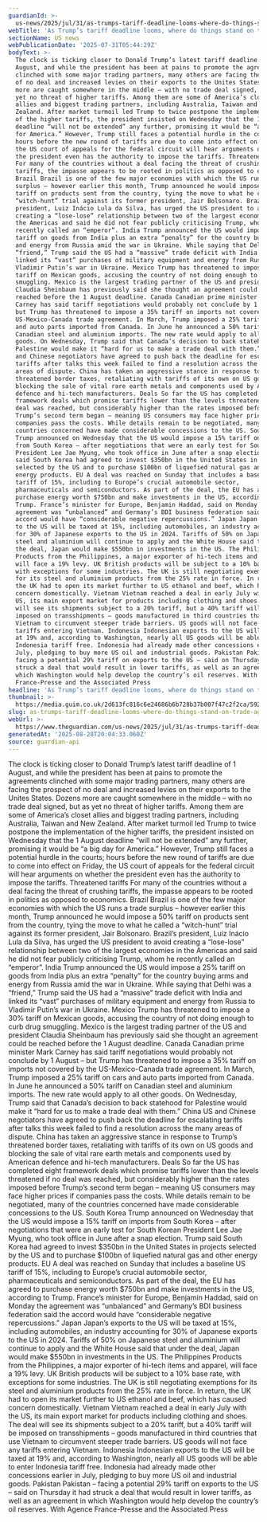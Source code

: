 ```yaml
---
guardianId: >-
  us-news/2025/jul/31/as-trumps-tariff-deadline-looms-where-do-things-stand-on-trade-agreements
webTitle: 'As Trump’s tariff deadline looms, where do things stand on trade agreements? '
sectionName: US news
webPublicationDate: '2025-07-31T05:44:29Z'
bodyText: >-
  The clock is ticking closer to Donald Trump’s latest tariff deadline of 1
  August, and while the president has been at pains to promote the agreements
  clinched with some major trading partners, many others are facing the prospect
  of no deal and increased levies on their exports to the Unites States. Dozens
  more are caught somewhere in the middle – with no trade deal signed, but as
  yet no threat of higher tariffs. Among them are some of America’s closet
  allies and biggest trading partners, including Australia, Taiwan and New
  Zealand. After market turmoil led Trump to twice postpone the implementation
  of the higher tariffs, the president insisted on Wednesday that the 1 August
  deadline “will not be extended” any further, promising it would be “a big day
  for America.” However, Trump still faces a potential hurdle in the courts;
  hours before the new round of tariffs are due to come into effect on Friday,
  the US court of appeals for the federal circuit will hear arguments on whether
  the president even has the authority to impose the tariffs. Threatened tariffs
  For many of the countries without a deal facing the threat of crushing
  tariffs, the impasse appears to be rooted in politics as opposed to economics.
  Brazil Brazil is one of the few major economies with which the US runs a trade
  surplus – however earlier this month, Trump announced he would impose a 50%
  tariff on products sent from the country, tying the move to what he called a
  “witch-hunt” trial against its former president, Jair Bolsonaro. Brazil’s
  president, Luiz Inácio Lula da Silva, has urged the US president to avoid
  creating a “lose-lose” relationship between two of the largest economies in
  the Americas and said he did not fear publicly criticising Trump, whom he
  recently called an “emperor”. India Trump announced the US would impose a 25%
  tariff on goods from India plus an extra “penalty” for the country buying arms
  and energy from Russia amid the war in Ukraine. While saying that Delhi was a
  “friend,” Trump said the US had a “massive” trade deficit with India and
  linked its “vast” purchases of military equipment and energy from Russia to
  Vladimir Putin’s war in Ukraine. Mexico Trump has threatened to impose a 30%
  tariff on Mexican goods, accusing the country of not doing enough to curb drug
  smuggling. Mexico is the largest trading partner of the US and president
  Claudia Sheinbaum has previously said she thought an agreement could be
  reached before the 1 August deadline. Canada Canadian prime minister Mark
  Carney has said tariff negotiations would probably not conclude by 1 August –
  but Trump has threatened to impose a 35% tariff on imports not covered by the
  US-Mexico-Canada trade agreement. In March, Trump imposed a 25% tariff on cars
  and auto parts imported from Canada. In June he announced a 50% tariff on
  Canadian steel and aluminium imports. The new rate would apply to all other
  goods. On Wednesday, Trump said that Canada’s decision to back statehood for
  Palestine would make it “hard for us to make a trade deal with them.” China US
  and Chinese negotiators have agreed to push back the deadline for escalating
  tariffs after talks this week failed to find a resolution across the many
  areas of dispute. China has taken an aggressive stance in response to Trump’s
  threatened border taxes, retaliating with tariffs of its own on US goods and
  blocking the sale of vital rare earth metals and components used by American
  defence and hi-tech manufacturers. Deals So far the US has completed eight
  framework deals which promise tariffs lower than the levels threatened if no
  deal was reached, but considerably higher than the rates imposed before
  Trump’s second term began – meaning US consumers may face higher prices if
  companies pass the costs. While details remain to be negotiated, many of the
  countries concerned have made considerable concessions to the US. South Korea
  Trump announced on Wednesday that the US would impose a 15% tariff on imports
  from South Korea – after negotiations that were an early test for South Korean
  President Lee Jae Myung, who took office in June after a snap election. Trump
  said South Korea had agreed to invest $350bn in the United States in projects
  selected by the US and to purchase $100bn of liquefied natural gas and other
  energy products. EU A deal was reached on Sunday that includes a baseline US
  tariff of 15%, including to Europe’s crucial automobile sector,
  pharmaceuticals and semiconductors. As part of the deal, the EU has agreed to
  purchase energy worth $750bn and make investments in the US, according to
  Trump. France’s minister for Europe, Benjamin Haddad, said on Monday the
  agreement was “unbalanced” and Germany’s BDI business federation said the
  accord would have “considerable negative repercussions.” Japan Japan’s exports
  to the US will be taxed at 15%, including automobiles, an industry accounting
  for 30% of Japanese exports to the US in 2024. Tariffs of 50% on Japanese
  steel and aluminium will continue to apply and the White House said that under
  the deal, Japan would make $550bn in investments in the US. The Philippines
  Products from the Philippines, a major exporter of hi-tech items and apparel,
  will face a 19% levy. UK British products will be subject to a 10% base rate,
  with exceptions for some industries. The UK is still negotiating exemptions
  for its steel and aluminium products from the 25% rate in force. In return,
  the UK had to open its market further to US ethanol and beef, which has caused
  concern domestically. Vietnam Vietnam reached a deal in early July with the
  US, its main export market for products including clothing and shoes. The deal
  will see its shipments subject to a 20% tariff, but a 40% tariff will be
  imposed on transshipments – goods manufactured in third countries that use
  Vietnam to circumvent steeper trade barriers. US goods will not face any
  tariffs entering Vietnam. Indonesia Indonesian exports to the US will be taxed
  at 19% and, according to Washington, nearly all US goods will be able to enter
  Indonesia tariff free. Indonesia had already made other concessions earlier in
  July, pledging to buy more US oil and industrial goods. Pakistan Pakistan –
  facing a potential 29% tariff on exports to the US – said on Thursday it had
  struck a deal that would result in lower tariffs, as well as an agreement in
  which Washington would help develop the country’s oil reserves. With Agence
  France-Presse and the Associated Press
headline: 'As Trump’s tariff deadline looms, where do things stand on trade agreements? '
thumbnail: >-
  https://media.guim.co.uk/2d613fc816c6e24686b6b728b37b007f47c2f2ca/592_0_5896_4719/500.jpg
slug: as-trumps-tariff-deadline-looms-where-do-things-stand-on-trade-agreements
webUrl: >-
  https://www.theguardian.com/us-news/2025/jul/31/as-trumps-tariff-deadline-looms-where-do-things-stand-on-trade-agreements
generatedAt: '2025-08-28T20:04:33.060Z'
source: guardian-api
---
```

The clock is ticking closer to Donald Trump’s latest tariff deadline of 1 August, and while the president has been at pains to promote the agreements clinched with some major trading partners, many others are facing the prospect of no deal and increased levies on their exports to the Unites States. Dozens more are caught somewhere in the middle – with no trade deal signed, but as yet no threat of higher tariffs. Among them are some of America’s closet allies and biggest trading partners, including Australia, Taiwan and New Zealand. After market turmoil led Trump to twice postpone the implementation of the higher tariffs, the president insisted on Wednesday that the 1 August deadline “will not be extended” any further, promising it would be “a big day for America.” However, Trump still faces a potential hurdle in the courts; hours before the new round of tariffs are due to come into effect on Friday, the US court of appeals for the federal circuit will hear arguments on whether the president even has the authority to impose the tariffs. Threatened tariffs For many of the countries without a deal facing the threat of crushing tariffs, the impasse appears to be rooted in politics as opposed to economics. Brazil Brazil is one of the few major economies with which the US runs a trade surplus – however earlier this month, Trump announced he would impose a 50% tariff on products sent from the country, tying the move to what he called a “witch-hunt” trial against its former president, Jair Bolsonaro. Brazil’s president, Luiz Inácio Lula da Silva, has urged the US president to avoid creating a “lose-lose” relationship between two of the largest economies in the Americas and said he did not fear publicly criticising Trump, whom he recently called an “emperor”. India Trump announced the US would impose a 25% tariff on goods from India plus an extra “penalty” for the country buying arms and energy from Russia amid the war in Ukraine. While saying that Delhi was a “friend,” Trump said the US had a “massive” trade deficit with India and linked its “vast” purchases of military equipment and energy from Russia to Vladimir Putin’s war in Ukraine. Mexico Trump has threatened to impose a 30% tariff on Mexican goods, accusing the country of not doing enough to curb drug smuggling. Mexico is the largest trading partner of the US and president Claudia Sheinbaum has previously said she thought an agreement could be reached before the 1 August deadline. Canada Canadian prime minister Mark Carney has said tariff negotiations would probably not conclude by 1 August – but Trump has threatened to impose a 35% tariff on imports not covered by the US-Mexico-Canada trade agreement. In March, Trump imposed a 25% tariff on cars and auto parts imported from Canada. In June he announced a 50% tariff on Canadian steel and aluminium imports. The new rate would apply to all other goods. On Wednesday, Trump said that Canada’s decision to back statehood for Palestine would make it “hard for us to make a trade deal with them.” China US and Chinese negotiators have agreed to push back the deadline for escalating tariffs after talks this week failed to find a resolution across the many areas of dispute. China has taken an aggressive stance in response to Trump’s threatened border taxes, retaliating with tariffs of its own on US goods and blocking the sale of vital rare earth metals and components used by American defence and hi-tech manufacturers. Deals So far the US has completed eight framework deals which promise tariffs lower than the levels threatened if no deal was reached, but considerably higher than the rates imposed before Trump’s second term began – meaning US consumers may face higher prices if companies pass the costs. While details remain to be negotiated, many of the countries concerned have made considerable concessions to the US. South Korea Trump announced on Wednesday that the US would impose a 15% tariff on imports from South Korea – after negotiations that were an early test for South Korean President Lee Jae Myung, who took office in June after a snap election. Trump said South Korea had agreed to invest $350bn in the United States in projects selected by the US and to purchase $100bn of liquefied natural gas and other energy products. EU A deal was reached on Sunday that includes a baseline US tariff of 15%, including to Europe’s crucial automobile sector, pharmaceuticals and semiconductors. As part of the deal, the EU has agreed to purchase energy worth $750bn and make investments in the US, according to Trump. France’s minister for Europe, Benjamin Haddad, said on Monday the agreement was “unbalanced” and Germany’s BDI business federation said the accord would have “considerable negative repercussions.” Japan Japan’s exports to the US will be taxed at 15%, including automobiles, an industry accounting for 30% of Japanese exports to the US in 2024. Tariffs of 50% on Japanese steel and aluminium will continue to apply and the White House said that under the deal, Japan would make $550bn in investments in the US. The Philippines Products from the Philippines, a major exporter of hi-tech items and apparel, will face a 19% levy. UK British products will be subject to a 10% base rate, with exceptions for some industries. The UK is still negotiating exemptions for its steel and aluminium products from the 25% rate in force. In return, the UK had to open its market further to US ethanol and beef, which has caused concern domestically. Vietnam Vietnam reached a deal in early July with the US, its main export market for products including clothing and shoes. The deal will see its shipments subject to a 20% tariff, but a 40% tariff will be imposed on transshipments – goods manufactured in third countries that use Vietnam to circumvent steeper trade barriers. US goods will not face any tariffs entering Vietnam. Indonesia Indonesian exports to the US will be taxed at 19% and, according to Washington, nearly all US goods will be able to enter Indonesia tariff free. Indonesia had already made other concessions earlier in July, pledging to buy more US oil and industrial goods. Pakistan Pakistan – facing a potential 29% tariff on exports to the US – said on Thursday it had struck a deal that would result in lower tariffs, as well as an agreement in which Washington would help develop the country’s oil reserves. With Agence France-Presse and the Associated Press

